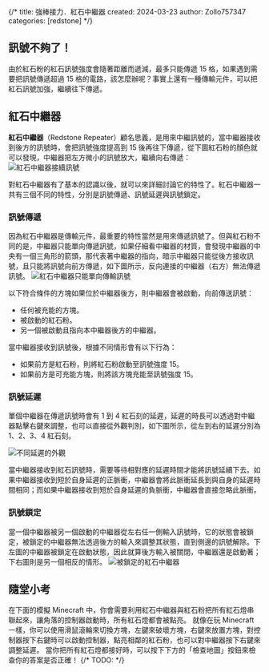 {/*
title: 強棒接力．紅石中繼器
created: 2024-03-23
author: Zollo757347
categories: [redstone]
*/}


## 訊號不夠了！
由於紅石粉的紅石訊號強度會隨著距離而遞減，最多只能傳遞 15 格，如果遇到需要把訊號傳遞超過 15 格的電路，該怎麼辦呢？事實上還有一種傳輸元件，可以把紅石訊號加強，繼續往下傳遞。

## 紅石中繼器
**紅石中繼器**（Redstone Repeater）顧名思義，是用來中繼訊號的，當中繼器接收到後方的訊號時，會把訊號強度提高到 15 後再往下傳遞，從下圖紅石粉的顏色就可以發現，中繼器把左方微小的訊號放大，繼續向右傳遞：
<Image src="/images/tutorials/repeater/repeat.png" alt="紅石中繼器接續訊號" width={500} priority />

對紅石中繼器有了基本的認識以後，就可以來詳細討論它的特性了。紅石中繼器一共有三個不同的特性，分別是訊號傳遞、訊號延遲與訊號鎖定。

### 訊號傳遞
因為紅石中繼器是傳輸元件，最重要的特性當然是用來傳遞訊號了。但與紅石粉不同的是，中繼器只能單向傳遞訊號，如果仔細看中繼器的材質，會發現中繼器的中央有一個三角形的箭頭，那代表著中繼器的指向，暗示中繼器只能從後方接收訊號，且只能將訊號向前方傳遞，如下圖所示，反向連接的中繼器（右方）無法傳遞訊號。
<Image src="/images/tutorials/repeater/diode.png" alt="紅石中繼器只能單向傳輸訊號" width={500} />

以下符合條件的方塊如果位於中繼器後方，則中繼器會被啟動，向前傳送訊號：

- 任何被充能的方塊。
- 被啟動的紅石粉。
- 另一個被啟動且指向本中繼器後方的中繼器。

當中繼器接收到訊號後，根據不同情形會有以下行為：

- 如果前方是紅石粉，則將紅石粉啟動至訊號強度 15。
- 如果前方是可充能方塊，則將該方塊充能至訊號強度 15。

### 訊號延遲
單個中繼器在傳遞訊號時會有 1 到 4 紅石刻的延遲，延遲的時長可以透過對中繼器點擊右鍵來調整，也可以直接從外觀判別，如下圖所示，從左到右的延遲分別為 1、2、3、4 紅石刻。

<Image src="/images/tutorials/repeater/delay.png" alt="不同延遲的外觀" width={500} />

當中繼器接收到紅石訊號時，需要等待相對應的延遲時間才能將訊號延續下去。如果中繼器接收到短於自身延遲的正脈衝，中繼器會將此脈衝延長到與自身的延遲時間相同；而如果中繼器接收到短於自身延遲的負脈衝，中繼器會直接忽略此脈衝。

### 訊號鎖定
當一個中繼器被另一個啟動的中繼器從左右任一側輸入訊號時，它的狀態會被鎖定，被鎖定的中繼器無法透過後方的輸入來調整其狀態，直到側邊的訊號解除。下左圖的中繼器被鎖定在啟動狀態，因此就算後方輸入被關閉，中繼器還是啟動著；下右圖則是另一個相反的情形。
<Image src="/images/tutorials/repeater/lock.png" alt="被鎖定的紅石中繼器" width={500} />

## 隨堂小考
在下面的模擬 Minecraft 中，你會需要利用紅石中繼器與紅石粉把所有紅石燈串聯起來，讓角落的控制器啟動時，所有紅石燈都會被點亮。
就像在玩 Minecraft 一樣，你可以使用滑鼠滾輪來切換方塊，左鍵來破壞方塊，右鍵來放置方塊，對控制器按下右鍵時可以啟動控制器，點亮相鄰的紅石粉，也可以對中繼器按下右鍵來調整延遲。
當你把所有紅石燈都接好時，可以按下下方的「檢查地圖」按鈕來檢查你的答案是否正確！
{/* TODO: <Canvas canvasHeight={500} canvasWidth={500} checkable={true} preLoadData={Official_Map_2}> */}
